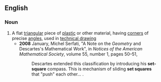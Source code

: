 ==English==
{{wikipedia}}
===Noun===
{{en-noun|sg=[[set]] [[square]]}}
# A flat [[triangular]] piece of [[plastic]] or other material, having [[corner]]s of precise [[angle]]s, used in [[technical drawing]]
#*'''2008''' January, Michel Serfati, "A Note on the ''Geometry'' and Descartes's Mathematical Work", in ''Notices of the American Mathematical Society'', volume 55, number 1, pages 50–51,
#*:Descartes extended this classification by introducing his '''set-square''' compass. This is mechanism of sliding '''set squares''' that "push" each other...&nbsp;.